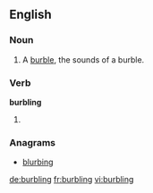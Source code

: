 
==English==

===Noun===
{{en-noun}}

# A [[burble]], the sounds of a burble.

===Verb===
'''burbling'''

# {{present participle of|burble|lang=en}}

===Anagrams===
* [[blurbing#English|blurbing]]

[[de:burbling]]
[[fr:burbling]]
[[vi:burbling]]